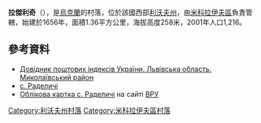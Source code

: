 '''拉傑利奇'''（{{lang-uk|Раделичі}}），是[[烏克蘭|烏克蘭]]的村落，位於該國西部[[利沃夫州|利沃夫州]]，由[[米科拉伊夫區|米科拉伊夫區]]負責管轄，始建於1656年，面積1.36平方公里，海拔高度258米，2001年人口1,216。

{{coord|49|28|30|N|23|51|25|E|scale:100000|display=title}}

==參考資料==
*[https://web.archive.org/web/20160216134314/http://www.uaidx.com/13/292/index Довідник поштових індексів України. Львівська область. Миколаївський район]
* [http://w1.c1.rada.gov.ua/pls/z7503/A005?rf7571=20213 с. Раделичі] {{Wayback|url=http://w1.c1.rada.gov.ua/pls/z7503/A005?rf7571=20213 |date=20160818063345 }}
* [http://w1.c1.rada.gov.ua/pls/z7503/A005?rf7571=20213 Облікова картка с. Раделичі] {{Wayback|url=http://w1.c1.rada.gov.ua/pls/z7503/A005?rf7571=20213 |date=20160818063345 }} на сайті [[ВРУ|ВРУ]]

{{DEFAULTSORT:Раделичі}}
[[Category:利沃夫州村落|Category:利沃夫州村落]]
[[Category:米科拉伊夫區村落|Category:米科拉伊夫區村落]]


{{Lviv-geo-stub}}